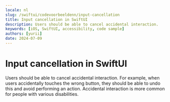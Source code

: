 ```yaml
---
locale: nl
slug: /swiftui/codevoorbeeldenn/input-cancellation
title: Input cancellation in SwiftUI
description: Users should be able to cancel accidental interaction.
keywords: [iOS, SwiftUI, accessibility, code sample]
authors: [yurii]
date: 2024-07-09
---
```


# Input cancellation in SwiftUI

Users should be able to cancel accidental interaction. For example, when users accidentally touches the wrong button, they should be able to undo this and avoid performing an action. Accidental interaction is more common for people with various disabilities.

<CodeSample id="input-cancellation" platform="swiftui" locale="nl"/>
